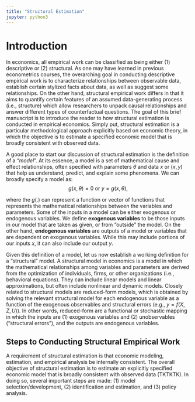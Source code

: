 ```yaml
---
title: "Structural Estimation"
jupyter: python3
---
```


# Introduction

In economics, all empirical work can be classified as being either (1) descriptive or (2) structural. As one may have learned in previous econometrics courses, the overarching goal in conducting descriptive empirical work is to characterize relationships between observable data, establish certain stylized facts about data, as well as suggest some relationships. On the other hand, structural empirical work differs in that it aims to quantify certain features of an assumed data-generating process (i.e., structure) which allow researchers to unpack causal relationships and answer different types of counterfactual questions. The goal of this brief manuscript is to introduce the reader to how structural estimation is conducted in empirical economics. Simply put, structural estimation is a particular methodological approach explicitly based on economic theory, in which the objective is to estimate a specified economic model that is broadly consistent with observed data. 

A good place to start our discussion of structural estimation is the definition of a "*model*". At its essence, a model is a set of mathematical cause and effect relationships, often specified with parameters $\theta$ and data $x$ or $(x,y)$ that help us understand, predict, and explain some phenomena. We can broadly specify a model as:
$$
g(x,\theta) = 0 \text{ or } y =g(x, \theta),
$$

where the $g(.)$ can represent a function or vector of functions that represents the mathematical relationships between the variables and parameters. Some of the inputs in a model can be either exogenous or endogenous variables. We define **exogenous variables** to be those inputs in our model that are taken as given, or from "outside" the model. On the other hand, **endogenous variables** are outputs of a model or variables that are dependent on exogenous variables. While this may include portions of our inputs $x$, it can also include our output $y$.

Given this definition of a model, let us now establish a working definition for a "structural" model. A structural model in economics is a model in which the mathematical relationships among variables and parameters are derived from the optimization of individuals, firms, or other organizations (i.e., behavioral equations). They can include linear models and linear approximations, but often include nonlinear and dynamic models. Closely related to structural models are reduced-form models, which is obtained by solving the relevant structural model for each endogenous variable as a function of the exogenous observables and structural errors (e.g., $y = f(X, Z, U)$). In other words, reduced-form are a functional or stochastic mapping in which the inputs are (1) exogenous variables and (2) unobservables ("structural errors"), and the outputs are endogenous variables.

## Steps to Conducting Structural Empirical Work
A requirement of structural estimation is that economic modeling, estimation, and empirical analysis be internally consistent. The overall objective of structural estimation is to estimate an explicitly specified economic model that is broadly consistent with observed data (TKTKTK). In doing so, several important steps are made: (1) model selection/development, (2) identification and estimation, and (3) policy analysis.

